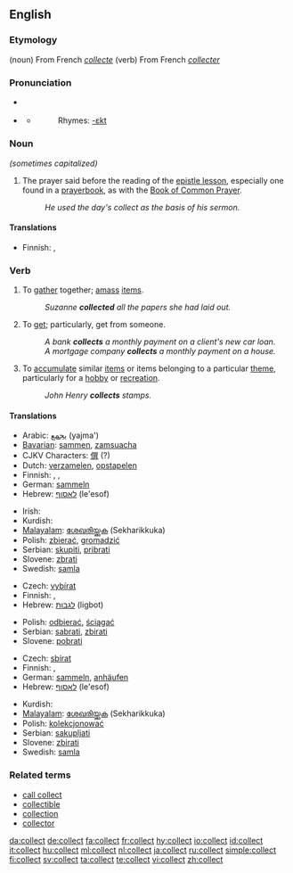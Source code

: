 ==English==

===Etymology===
(noun) From French ''[[collecte]]''
(verb) From French ''[[collecter]]''

===Pronunciation===
*{{sense|noun}} {{a|General American}} {{IPA|/ˈkɑlɪkt/}}
*{{sense|verb}} {{IPA|/kəˈlɛkt/}}
**{{audio|en-us-collect.ogg|Audio (US)}}
**:Rhymes: [[Rhymes:English:-ɛkt|-ɛkt]]

===Noun===
{{en-noun}}  ''(sometimes capitalized)''

# {{Christianity}} The prayer said before the reading of the [[epistle lesson]], especially one found in a [[prayerbook]], as with the [[Book of Common Prayer]].
#: ''He used the day's collect as the basis of his sermon.''

====Translations====
{{trans-top|prayer said before reading of the epistle lesson}}
* Finnish: {{t|fi|eturukous}}, {{t|fi|kollehtarukous}}
{{trans-mid}}
{{trans-bottom}}

===Verb===
{{en-verb}}

# To [[gather]] together; [[amass]] [[items]].
#: ''Suzanne '''collected''' all the papers she had laid out.''
# To [[get]]; particularly, get from someone.
#: ''A bank '''collects''' a monthly payment on a client's new car loan.''
#: ''A mortgage company '''collects''' a monthly payment on a house.''
# To [[accumulate]] similar [[items]] or items belonging to a particular [[theme]], particularly for a [[hobby]] or [[recreation]].
#: ''John Henry '''collects''' stamps.''

====Translations====
{{trans-top|to gather together}}
* Arabic: [[يجمع]] (yajma')
* [[Bavarian]]: [[sammen]], [[zamsuacha]]
* CJKV Characters: [[僎]] (?)
* Dutch: [[verzamelen]], [[opstapelen]]
* Finnish: {{t|fi|koota}}, {{t|fi|kerätä}}, {{t|fi|kasata}}
* German: [[sammeln]]
* Hebrew: [[לאסוף]] (le'esof)
{{trans-mid}}
* Irish: {{t|ga|bailigh}}
* Kurdish: {{KUchar|[[کۆکردن]]}}
* [[Malayalam]]: [[ശേഖരിയ്ക്കുക]] (Sekharikkuka)
* Polish: [[zbierać]], [[gromadzić]]
* Serbian: [[skupiti]], [[pribrati]]
* Slovene: [[zbrati]]
* Swedish: [[samla]]
{{trans-bottom}}

{{trans-top|to get from someone}}
* Czech: [[vybírat]]
* Finnish: {{t|fi|periä}}, {{t|fi|kerätä}}
* Hebrew: [[לגבות]] (ligbot)
{{trans-mid}}
* Polish: [[odbierać]], [[ściągać]]
* Serbian: [[sabrati]], [[zbirati]]
* Slovene: [[pobrati]]
{{trans-bottom}}

{{trans-top|to accumulate items for a hobby}}
* Czech: [[sbírat]]
* Finnish: {{t|fi|keräillä}}, {{t|fi|kerätä}}
* German: [[sammeln]], [[anhäufen]]
* Hebrew: [[לאסוף]] (le'esof)
{{trans-mid}}
* Kurdish: {{KUchar|[[کۆکردن]]}}
* [[Malayalam]]: [[ശേഖരിയ്ക്കുക]] (Sekharikkuka)
* Polish: [[kolekcjonować]]
* Serbian: [[sakupljati]]
* Slovene: [[zbirati]]
* Swedish: [[samla]]
{{trans-bottom}}

===Related terms===
*[[call collect]]
*[[collectible]]
*[[collection]]
*[[collector]]

[[da:collect]]
[[de:collect]]
[[fa:collect]]
[[fr:collect]]
[[hy:collect]]
[[io:collect]]
[[id:collect]]
[[it:collect]]
[[hu:collect]]
[[ml:collect]]
[[nl:collect]]
[[ja:collect]]
[[ru:collect]]
[[simple:collect]]
[[fi:collect]]
[[sv:collect]]
[[ta:collect]]
[[te:collect]]
[[vi:collect]]
[[zh:collect]]